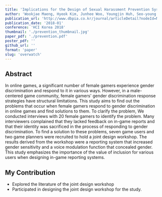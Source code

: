 ```yaml
---
title: 'Implications for the Design of Sexual Harassment Prevention System for Online Games'
author: 'Wookjae Maeng, Hyeok Kim, Junhee Woo, Youngjin Huh, Seo-young Lee, Jeewon Choi, Sangwook Lee, Jinsu Eun, Kung Jin Lee, Joonhwan Lee'
publication_url: 'http://www.dbpia.co.kr/journal/articleDetail?nodeId=NODE07401440'
publication_date: '2018-01'
conference: 'HCI Korea 2018'
thumbnail: './prevention_thumbnail.jpg'
paper_pdf: './prevention.pdf'
poster_pdf: ''
github_url: ''
format: 'paper'
slug: 'overwatch'
---
```


## Abstract

In online games, a significant number of female gamers experience gender discrimination and respond to it in various ways.
However, in a male-centered game community, female gamers' gender discrimination response strategies have structural limitations.
This study aims to find out the problems that occur when female gamers respond to gender discrimination in online games and find solutions to them.
To clarify the problem, We conducted interviews with 20 female gamers to identify the problem.
Many interviewers complained that they lacked feedback on in-game reports and that their identity was sacrificed in the process of responding to gender discrimination.
To find a solution to these problems, seven game users and two game planners were recruited to hold a joint design workshop.
The results derived from the workshop were a reporting system that increased gender sensitivity and a voice modulation function that concealed gender.
This study emphasizes the importance of the value of inclusion for various users when designing in-game reporting systems.

## My Contribution

- Explored the literature of the joint design workshop
- Participated in designing the joint design workshop for the study.
